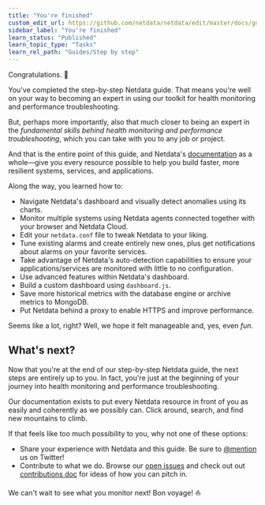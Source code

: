 ```yaml
---
title: "You're finished"
custom_edit_url: https://github.com/netdata/netdata/edit/master/docs/guides/step-by-step/step-99.md
sidebar_label: "You're finished"
learn_status: "Published"
learn_topic_type: "Tasks"
learn_rel_path: "Guides/Step by step"
---
```



Congratulations. 🎉

You've completed the step-by-step Netdata guide. That means you're well on your way to becoming an expert in using
our toolkit for health monitoring and performance troubleshooting.

But, perhaps more importantly, also that much closer to being an expert in the _fundamental skills behind health
monitoring and performance troubleshooting_, which you can take with you to any job or project.

And that is the entire point of this guide, and Netdata's [documentation](https://learn.netdata.cloud) as a
whole—give you every resource possible to help you build faster, more resilient systems, services, and applications.

Along the way, you learned how to:

-   Navigate Netdata's dashboard and visually detect anomalies using its charts.
-   Monitor multiple systems using Netdata agents connected together with your browser and Netdata Cloud.
-   Edit your `netdata.conf` file to tweak Netdata to your liking.
-   Tune existing alarms and create entirely new ones, plus get notifications about alarms on your favorite services.
-   Take advantage of Netdata's auto-detection capabilities to ensure your applications/services are monitored with
    little to no configuration.
-   Use advanced features within Netdata's dashboard.
-   Build a custom dashboard using `dashboard.js`.
-   Save more historical metrics with the database engine or archive metrics to MongoDB.
-   Put Netdata behind a proxy to enable HTTPS and improve performance.

Seems like a lot, right? Well, we hope it felt manageable and, yes, even _fun_.

## What's next?

Now that you're at the end of our step-by-step Netdata guide, the next steps are entirely up to you. In fact, you're
just at the beginning of your journey into health monitoring and performance troubleshooting.

Our documentation exists to put every Netdata resource in front of you as easily and coherently as we possibly can.
Click around, search, and find new mountains to climb.

If that feels like too much possibility to you, why not one of these options:

-   Share your experience with Netdata and this guide. Be sure to [@mention](https://twitter.com/linuxnetdata) us on 
    Twitter!
-   Contribute to what we do. Browse our [open issues](https://github.com/netdata/netdata/issues) and check out out
    [contributions doc](https://learn.netdata.cloud/contribute/) for ideas of how you can pitch in.

We can't wait to see what you monitor next! Bon voyage! ⛵


